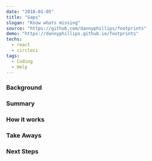 ---
date: "2018-01-05"
title: "Gaps"
slogan: "Know whats missing"
source: "https://github.com/dannyphillips/footprints"
demo: "https://dannyphillips.github.io/footprints"
techs:
  - react
  - circleci
tags:
  - Coding
  - Help
---

### Background

### Summary

### How it works

### Take Aways

### Next Steps
